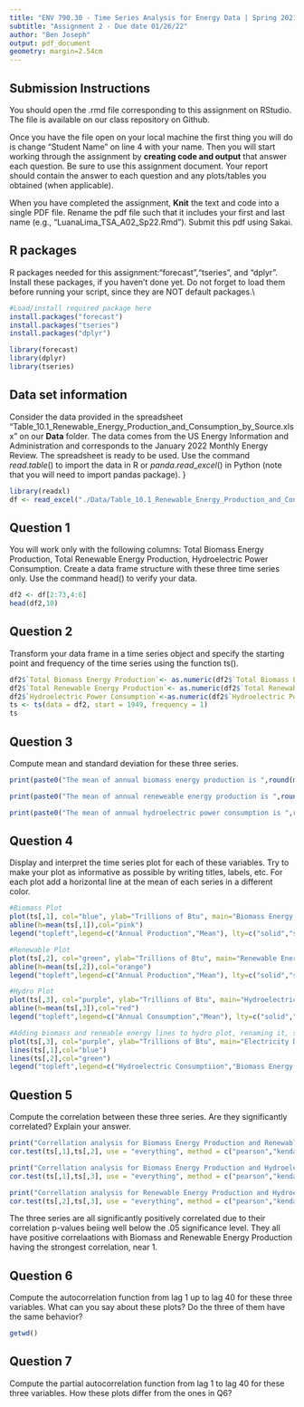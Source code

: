```yaml
---
title: "ENV 790.30 - Time Series Analysis for Energy Data | Spring 2021"
subtitle: "Assignment 2 - Due date 01/26/22"
author: "Ben Joseph"
output: pdf_document
geometry: margin=2.54cm
---
```


## Submission Instructions

You should open the .rmd file corresponding to this assignment on RStudio. The file is available on our class repository on Github.   

Once you have the file open on your local machine the first thing you will do is change "Student Name" on line 4 with your name. 
Then you will start working through the assignment by  **creating code and output** that answer each question. Be sure to use this assignment document. Your report should contain the answer to each question and any plots/tables you obtained (when applicable).

When you have completed the assignment, **Knit** the text and code into a single PDF file. Rename the pdf file such that it includes your first and last name (e.g., "LuanaLima_TSA_A02_Sp22.Rmd"). Submit this pdf using Sakai. 

## R packages

R packages needed for this assignment:"forecast","tseries", and "dplyr". Install these packages, if you haven't done yet. Do not forget to load them before running your script, since they are NOT default packages.\\

```r
#Load/install required package here
install.packages("forecast")
install.packages("tseries")
install.packages("dplyr")
```
```r
library(forecast)
library(dplyr)
library(tseries)

```


## Data set information  

Consider the data provided in the spreadsheet "Table_10.1_Renewable_Energy_Production_and_Consumption_by_Source.xlsx" on our **Data** folder. The data comes from the US Energy Information and Administration and corresponds to the January 2022 Monthly Energy Review. The spreadsheet is ready to be used. Use the command $read.table()$ to import the data in R or $panda.read\_excel()$ in Python (note that you will need to import pandas package). }

```r
library(readxl)
df <- read_excel("./Data/Table_10.1_Renewable_Energy_Production_and_Consumption_by_Source.xlsx", sheet = 2, col_names = TRUE, skip =10, na="Not Available")
```

## Question 1
You will work only with the following columns: Total Biomass Energy Production, Total Renewable Energy Production, Hydroelectric Power Consumption. Create a data frame structure with these three time series only. Use the command head() to verify your data.

```r
df2 <- df[2:73,4:6]
head(df2,10)
```


## Question 2
Transform your data frame in a time series object and specify the starting point and frequency of the time series using the function ts().

```r
df2$`Total Biomass Energy Production`<- as.numeric(df2$`Total Biomass Energy Production`)
df2$`Total Renewable Energy Production`<- as.numeric(df2$`Total Renewable Energy Production`)
df2$`Hydroelectric Power Consumption`<-as.numeric(df2$`Hydroelectric Power Consumption`)
ts <- ts(data = df2, start = 1949, frequency = 1)
ts
```


## Question 3
Compute mean and standard deviation for these three series.

```r

print(paste0("The mean of annual biomass energy production is ",round(mean(df2$`Total Biomass Energy Production`),2)," trillion Btu and the standard deviation is ",round(sd(df2$`Total Biomass Energy Production`),2)," trillion Btu."))

print(paste0("The mean of annual reneweable energy production is ",round(mean(df2$`Total Renewable Energy Production`),2)," trillion Btu and the standard deviation is ",round(sd(df2$`Total Renewable Energy Production`),2)," trillion Btu."))

print(paste0("The mean of annual hydroelectric power consumption is ",round(mean(df2$`Hydroelectric Power Consumption`),2)," trillion Btu and the standard deviation is ",round(sd(df2$`Hydroelectric Power Consumption`),2)," trillion Btu."))

```


## Question 4
Display and interpret the time series plot for each of these variables. Try to make your plot as informative as possible by writing titles, labels, etc. For each plot add a horizontal line at the mean of each series in a different color.

```r

#Biomass Plot
plot(ts[,1], col="blue", ylab="Trillions of Btu", main="Biomass Energy Production", xlab="Year")
abline(h=mean(ts[,1]),col="pink")
legend("topleft",legend=c("Annual Production","Mean"), lty=c("solid","solid"), col = c("blue","pink"))

#Renewable Plot
plot(ts[,2], col="green", ylab="Trillions of Btu", main="Renewable Energy Production", xlab="Year")
abline(h=mean(ts[,2]),col="orange")
legend("topleft",legend=c("Annual Production","Mean"), lty=c("solid","solid"), col = c("green","orange"))

#Hydro Plot
plot(ts[,3], col="purple", ylab="Trillions of Btu", main="Hydroelectric Consumption", xlab="Year")
abline(h=mean(ts[,3]),col="red")
legend("topleft",legend=c("Annual Consumption","Mean"), lty=c("solid","solid"), col = c("purple","red"))

#Adding biomass and reneable energy lines to hydro plot, renaming it, setting y limit to equal max value across three series and adding legend
plot(ts[,3], col="purple", ylab="Trillions of Btu", main="Electricity Data", xlab="Year", ylim=c(0,(max(c(df2$`Total Biomass Energy Production`,df2$`Total Renewable Energy Production`,df2$`Hydroelectric Power Consumption`)))))
lines(ts[,1],col="blue")
lines(ts[,2],col="green")
legend("topleft",legend=c("Hydroelectric Consumptiion","Biomass Energy Productioin","Renewable Energy Production"), lty=c("solid","solid","solid"), col = c("purple","blue","green"))

```


## Question 5
Compute the correlation between these three series. Are they significantly correlated? Explain your answer.

```r
print("Correllation analysis for Biomass Energy Production and Renewable Energy Production:")
cor.test(ts[,1],ts[,2], use = "everything", method = c("pearson","kendall","spearman"))

print("Correllation analysis for Biomass Energy Production and Hydroelectric Power Consumption:")
cor.test(ts[,1],ts[,3], use = "everything", method = c("pearson","kendall","spearman"))

print("Correllation analysis for Renewable Energy Production and Hydroelectric Power Consumption:")
cor.test(ts[,2],ts[,3], use = "everything", method = c("pearson","kendall","spearman"))
```

The three series are all significantly positively correlated due to their correlation p-values beiing well below the .05 significance level. They all have positive correlaations with Biomass and Renewable Energy Production having the strongest correlation, near 1.

## Question 6
Compute the autocorrelation function from lag 1 up to lag 40 for these three variables. What can you say about these plots? Do the three of them have the same behavior?

```r
getwd()
```


## Question 7
Compute the partial autocorrelation function from lag 1 to lag 40 for these three variables. How these plots differ from the ones in Q6?

```r

```


